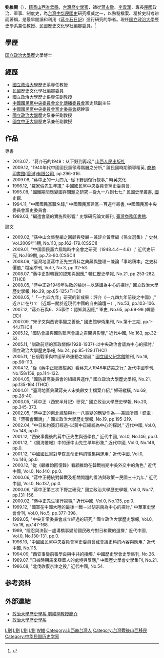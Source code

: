 {{blpsource|time=2010-07-24T05:34:06+00:00}}
{{Infobox_officeholder
| name = 劉維開 
| image name = Replace this image male.svg
| width = 200px
| sex = 男
| Native place = [[山西省_(中華民國)|山西]][[盂縣|盂縣]]
| now = 
| period = 
| party = 
| date of birth = {{bya|1955}}
| place of birth = {{TWN}}
| date of death = 
| place of death = 
| nationality = {{ROC}}
| spouse = 
| educate =[[東海大學_(台灣)|東海大學]]社會學系學士<br>[[國立政治大學|國立政治大學]]歷史學研究所系碩/博士 
| past = 
*[[國立政治大學|國立政治大學]]歷史系兼任教授
*民國歷史文化學社編審委員
*[[國立政治大學|國立政治大學]]歷史系專任教授
*[[國立政治大學|國立政治大學]]歷史系專任副教授 
*[[中國國民黨中央委員會文化傳播委員會|中國國民黨中央委員會文化傳播委員會]]黨史館副主任 
*[[中國國民黨黨史史料編纂委員會|中國國民黨中央委員會黨史委員會]]總幹事 
*[[國立政治大學|國立政治大學]]歷史系兼任副教授 
*[[國立中正大學|國立中正大學]]歷史系兼任副教授
| work =
}}
'''劉維開'''（{{bd|1955年|||}}），[[籍貫|籍貫]][[山西省|山西省]][[盂縣|盂縣]]，[[台灣|台灣]][[歷史學家|歷史學家]]，師從[[蔣永敬|蔣永敬]]、[[李雲漢|李雲漢]]，專長[[中華民國|民國]]政治、軍事、制度史，為[[台灣|台灣]][[中华民國史|中华民國史]]研究權威之一，以熟稔檔案、精於史料考辨而著稱，是最早閱讀和利用《[[蔣介石日記|蔣介石日記]]》進行研究的學者。現任[[国立政治大學|国立政治大學]]歷史學系兼任教授、民國歷史文化學社編審委員。<ref>{{Cite web |url=http://www.rchcs.com.tw/committeedetail-1323.html |title=存档副本 |accessdate=2020-05-22 |archive-date=2020-07-26 |archive-url=https://web.archive.org/web/20200726142550/http://www.rchcs.com.tw/committeedetail-1323.html |dead-url=no }}</ref>

== 學歷 ==
[[国立政治大學|国立政治大學]]歷史學博士

== 經歷 ==
*[[國立政治大學|國立政治大學]]歷史系專任教授
*民國歷史文化學社編審委員
*國立政治大學歷史系專任副教授 
*[[中國國民黨中央委員會文化傳播委員會|中國國民黨中央委員會文化傳播委員會]]黨史館副主任 
*[[中國國民黨黨史史料編纂委員會|中國國民黨中央委員會黨史委員會]]總幹事 
*[[國立政治大學|國立政治大學]]歷史系兼任副教授 
*[[國立中正大學|國立中正大學]]歷史系兼任副教授

==作品== 
專書
*2013.07，"蒋介石的1949：从下野到再起," [[山西人民出版社|山西人民出版社]]
*2009.12, "1940年代中國國民黨領導階層之分析," 論民國時期領導精英, [[商務印書館(香港)有限公司|商務印書館(香港)有限公司]], pp.296-316. 
*2009.08, "蔣中正的一九四九─從下野到復行視事," 時英文化. 
*1996.12, "羅家倫先生年譜," 中國國民黨中央委員會黨史委員會. 
*1995.08, "國難期間應變圖存問題之研究－從九一八到七七," 民國史學叢書, [[國史館|國史館]]. 
*1994.11, "中國國民黨職名錄," 中國國民黨建黨一百週年叢書, 中國國民黨中央委員會黨史委員會. 
*1989.03, "編遣會議的實施與影響," 史學研究論文叢刊, [[臺灣商務印書館|臺灣商務印書館]]. 
論文
*2009.02, "孫中山文集整編之回顧與發展－兼評介黃彥編《孫文選集》," 史林, Vol.2009年1期, No.110, pp.162-179.(CSSCI) 
*2009.01, "中國國民黨六屆臨時中全會之研究（1948.4.4－4.6）," 近代史研究, No.169期, pp.73-90.(CSSCI) 
*2008.09, "臺灣地區蔣中正先生資料之典藏與整理－兼論「事略稿本」之史料價值," 檔案季刊, Vol.7, No.3, pp.32-53. 
*2008.07, "蔣中正對韓戰的認知與因應," 輔仁歷史學報, No.21, pp.253-282.(THCI) 
*2008.05, "蔣中正對1949年失敗的檢討－以演講為中心的探討," 國立政治大學歷史學報, No.29, pp.85-125.(THCI) 
*2008.05, "「一九四九年」研究的新成果：評介《一九四九年前後之中國》," 近きに在りて（近鄰－關於近現代中國的自由論壇－）, No.53, pp.103-106. 
*2007.12, "蔣介石與6．25事件：認知與因應," 軍史, No.65, pp.69-99.(韓語(文)) 
*2007.09, "宋子文與西安事變之善後," 國史館學術集刊, No.第十三期, pp.1-44.(THCI) 
*2005.12, "國防會議與國防聯席會議之召開與影響," 近代中國, No.163, pp.32-52. 
*2005.11, "訓政前期的黨政關係(1928-1937)-以中央政治會議為中心的探討," 國立政治大學歷史學報, No.24, pp.85-129.(THCI) 
*2005.11, "日俄戰爭與中國革命運動之發展," [[國立國父紀念館|國立國父紀念館]]館刊, No.16, pp.98-113. 
*2004.12, "從《蔣中正總統檔案》看蔣夫人1948年訪美之行," 近代中國季刊, No.158/159, pp.114-132. 
*2004.05, "國防最高委員會的組織與運作," 國立政治大學歷史學報, No.21, pp.135-164.(THCI) 
*2004.01, "臺灣地區典藏蔣夫人宋美齡女士檔案介紹," 婦研縱橫, No.69, pp.28-40. 
*2003.05, "蔣中正〈西安半月記〉研究," 國立政治大學歷史學報, No.20, pp.345-373. 
*2002.05, "蔣中正的東北經驗與九一八事變的應變作為──兼論所謂「銑電」及「蔣張會面說」," 國立政治大學歷史學報, No.19, pp.195-219. 
*2002.04, "中日和約簽訂經過-以蔣中正總統為中心的探討," 近代中國, Vol.0, No.148, pp.0. 
*2001.12, "西安事變後的蔣中正先生與張學良," 近代中國, Vol.0, No.146, pp.0. 
*2001.12, "《鏡海叢報》中的孫中山先生早年形象," 近代中國, Vol.0, No.146, pp.0. 
*2001.12, "中國國民黨對辛亥革命史料的徵集與運用," 近代中國, Vol.0, No.146, pp.0. 
*2000.12, "從《顧維鈞回憶錄》看顧維鈞在韓戰初期中美外交中的角色," 近代中國, Vol.0, No.140, pp.0. 
*2000.06, "蔣中正總統對韓戰及相關問題的看法與政策－民國三十九年," 近代中國, Vol.0, No.137, pp.0. 
*2000.06, "蔣中正第三次下野之研究," 國立政治大學歷史學報, Vol.0, No.17, pp.131-156. 
*2000.02, "蔣中正先生復行視事," 近代中國, Vol.0, No.135, pp.0. 
*1999.12, "國軍在中國大陸的最後一戰－以胡宗南為中心的探討," 中華軍史學會會刊, Vol.0, No.5, pp.377-398. 
*1999.05, "中央非常委員會成立經過的研究," 國立政治大學歷史學報, Vol.0, No.16, pp.147-168. 
*1999,    "隱忍與決裂－盧溝橋事變前國民政府對日和戰的選擇," 近代中國, Vol.0, No.130-131, pp.0. 
*1996.10, "中國國民黨中央委員會黨史委員會藏會議史料的內容與應用," 近代中國, No.115. 
*1994.09, "西安事變前張學良與中共的接觸," 中國歷史學會史學集刊, No.26. 
*1989.07, "日據時期馬來亞華人的處境與反應," 中國歷史學會史學集刊, No.21. 
*1986.08, "北伐收復京津之役," 近代中國, No.54.



==参考资料==
{{reflist}}




==外部連結==
*[https://web.archive.org/web/20150121084534/http://www.history.nccu.edu.tw/people/bio.php?PID=57113 政治大學歷史學系 劉維開教授簡介]
*[https://web.archive.org/web/20100819024821/http://www.history.nccu.edu.tw/main.php 政治大學歷史學系]


{{DEFAULTSORT:Liu刘}}
[[Category:台灣歷史學家|L劉]]
[[Category:東海大學校友_(台灣)|L劉]]
[[Category:國立政治大學文學院校友|L劉]]
[[Category:國立政治大學教授|L劉]]
[[Category:劉姓|W維]]
[[Category:山西裔台灣人|Category:山西裔台灣人]]
[[Category:台灣戰後山西移民|Category:台灣戰後山西移民]]
[[Category:中华民国历史学家|Category:中华民国历史学家]]